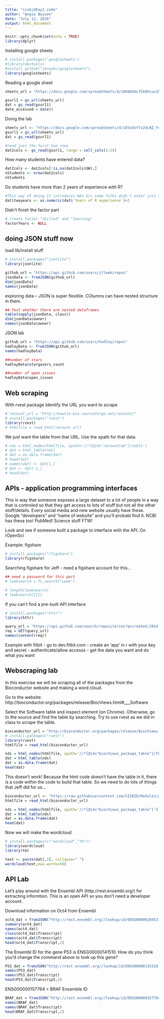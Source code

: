 ```yaml
---
title: "sisbidDay2_code"
author: "Angie Boysen"
date: "July 12, 2016"
output: html_document
---
```


```r
knitr::opts_chunk$set(echo = TRUE)
library(dplyr)
```

Installing google sheets
```r
# install.packages('googlesheets')
#library(devtools)
#install_github("jennybc/googlesheets")
library(googlesheets)
```

Reading a google sheet
```r
sheets_url = "https://docs.google.com/spreadsheets/d/18KQQd4LY5k8Ucux1MvWCsQGQJlvd0ECTnn-3ixdOKFM/pubhtml"

gsurl1 = gs_url(sheets_url)
dat = gs_read(gsurl1)
date_accessed = date()

```

Doing the lab
```r
sheets_url <- "https://docs.google.com/spreadsheets/d/103vUoftv2dLNZ_FcAz08b5ptIkWN4W2RaFn7VF39FJ8/pubhtml"
gsurl1 = gs_url(sheets_url)
dat = gs_read(gsurl1)

#read just the forst two rows
dat2cols <- gs_read(gsurl1, range = cell_cols(1:2))
```

How many students have entered data? 
``` r
dat2cols <- dat2cols[!is.na(dat2cols$UW),]
nStudents <- nrow(dat2cols)
nStudents
```

Do students have more than 2 years of experience with R?
```r
#This way of doing it introduces NAs b/c some folks didn't enter just a number
dat$twoyears <- as.numeric(dat$`Years of R experience`)>2

```

Didn't finish the factor part
```r
# create factor "skilled" and "learning"
factorYears <- NULL
```


## doing JSON stuff now
load lib/install stuff
```r
# install.packages("jsonlite")
library(jsonlite)

github_url = "https://api.github.com/users/jtleek/repos"
jsonData <- fromJSON(github_url)
dim(jsonData)
names(jsonData)
```

exploring data -- 
JSON is super flexible. COlumns can have nested structure in them.
```r
## Test whether there are nested dataframes
table(sapply(jsonData, class))
dim(jsonData$owner)
names(jsonData$owner)
```


JSON lab
```r
github_url = "https://api.github.com/users/hadley/repos"
hadleyData <- fromJSON(github_url)
names(hadleyData)

##number of stars
hadleyData$stargazers_count

##number of open issues
hadleyData$open_issues
```

## Web scraping
With rvest package
Identify the URL you want to scrape
```r
# recount_url = "http://bowtie-bio.sourceforge.net/recount/"
# install.packages("rvest")
library(rvest)
# htmlfile = read_html(recount_url)
```

We just want the table from that URL. Use the xpath for that data.
``` r
# nds = html_nodes(htmlfile, xpath='//*[@id="recounttab"]/table')
# dat = html_table(nds)
# dat = as.data.frame(dat)
# head(dat)
# names(dat) <- dat[1,]
# dat <- dat[-1,]
# head(dat)
```


## APIs - application programming interfaces
This is  way that someone exposes a large dataset to a lot of people in a way that is controled so that they get access to lots of stuff but not all the other stuff/details.
Every social media and new website usually have these.
Google "developers" and "name of website" and you'll probabl find it.
NCBI has these too! PubMed! Science stuff FTW!

Look and see if someone built a package to interface with the API. 
On rOpenSci

Example: figshare

```r
# install.packages("rfigshare")
library(rfigshare)
```

Searching figshare for Jeff - need a figshare account for this...
``` r
## need a password for this part
# leeksearch = fs_search("Leek")

# length(leeksearch)
# leeksearch[[1]]
```

If you can't find a pre-built API interface
```r
# install.packages("httr")
library(httr)

query_url = "https://api.github.com/search/repositories?q=created:2014-08-13+language:r+-user:cran"
req = GET(query_url)
names(content(req))
```

Example with fitbit
- go to dev.fitbit.com
- create an 'app' in r with your key and secret
- authenticate/allow accesss
- get the data you want and do what you want

## Webscraping lab
In this exercise we will be scraping all of the packages from the Bioconductor website and making a word cloud.

Go to the website: http://bioconductor.org/packages/release/BiocViews.html#___Software

Select the Software table and inspect element (on Chrome). Otherwise, go to the source and find the table by searching.
Try to use rvest as we did in class to scrape the table.
```r
bioconductor_url = "http://bioconductor.org/packages/release/BiocViews.html#___Software"
# install.packages("rvest")
library(rvest)
htmlfile = read_html(bioconductor_url)

nds = html_nodes(htmlfile, xpath='//*[@id="biocViews_package_table"]/tbody')
dat = html_table(nds)
dat = as.data.frame(dat)
head(dat)
```

This doesn't work!
Because the html code doesn't have the table in it, there is a code within the code to build that table. So we need to do lots of things that Jeff did for us...

```r
bioconductor_url <- "https://raw.githubusercontent.com/SISBID/Module1/gh-pages/labs/bioc-software.html"
htmlfile = read_html(bioconductor_url)

nds = html_nodes(htmlfile, xpath='//*[@id="biocViews_package_table"]')
dat = html_table(nds)
dat = as.data.frame(dat)
head(dat)
```
Now we will make the wordcloud
```r
# install.packages(c("wordcloud","tm"))
library(wordcloud)
library(tm)

text <- paste(dat[,3], collapse=" ")
wordcloud(text,max.words=50)
```

## API Lab

Let's play around with the Ensembl API (http://rest.ensembl.org/) for extracting informtion. This is an open API so you don't need a developer account.

Download information on Oct4 from Ensembl
```r
oct4_dat = fromJSON("http://rest.ensembl.org//lookup/id/ENSG00000204531?content-type=application/json;expand=1")
summary(oct4_dat)
names(oct4_dat)
class(oct4_dat$Transcript)
names(oct4_dat$Transcript)
head(oct4_dat$Transcript,2)
```

The Ensembl ID for the gene P53 is ENSG00000141510. How do you think you'd change the command above to look up this gene?

```r
P53_dat = fromJSON("http://rest.ensembl.org//lookup/id/ENSG00000141510?content-type=application/json;expand=1")
names(P53_dat)
names(P53_dat$Transcript)
head(P53_dat$Transcript,2)
```

ENSG00000157764 = BRAF Ensemble ID

```r
BRAF_dat = fromJSON("http://rest.ensembl.org//lookup/id/ENSG00000157764?content-type=application/json;expand=1")
names(BRAF_dat)
names(BRAF_dat$Transcript)
head(BRAF_dat$Transcript,2)
```
